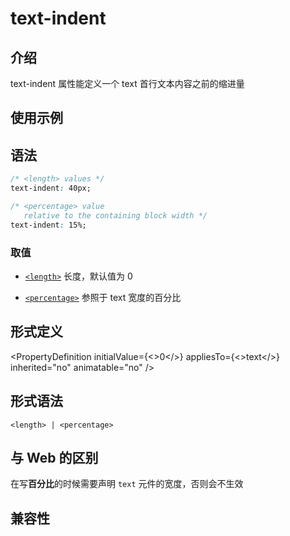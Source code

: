 # text-indent

## 介绍

text-indent 属性能定义一个 text 首行文本内容之前的缩进量

## 使用示例


<Go
  example="css-api"
  defaultFile="src/text-indent/App.tsx"
  img="https://lf-lynx.tiktok-cdns.com/obj/lynx-artifacts-oss-sg/lynx-website/assets/doc/css/text-indent.jpg"
  entry="src/text-indent"
  defaultEntryFile="dist/text-indent.lynx.bundle"
/>

## 语法

```css
/* <length> values */
text-indent: 40px;

/* <percentage> value
   relative to the containing block width */
text-indent: 15%;
```

### 取值

- [`<length>`](/api/css/data-type/length.mdx)
  长度，默认值为 0

- [`<percentage>`](/api/css/data-type/percentage.mdx)
  参照于 text 宽度的百分比

## 形式定义


<PropertyDefinition
  initialValue={<>0</>}
  appliesTo={<>text</>}
  inherited="no"
  animatable="no"
/>

## 形式语法

```
<length> | <percentage>
```

## 与 Web 的区别

在写**百分比**的时候需要声明 `text` 元件的宽度，否则会不生效

## 兼容性


<LegacyCompatTable metadata="css/properties/text-indent" />
